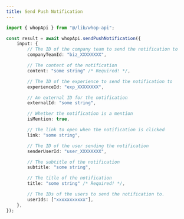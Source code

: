 ```yaml
---
title: Send Push Notification
---
```


```typescript
import { whopApi } from "@/lib/whop-api";

const result = await whopApi.sendPushNotification({
	input: {
		// The ID of the company team to send the notification to
		companyTeamId: "biz_XXXXXXXX",

		// The content of the notification
		content: "some string" /* Required! */,

		// The ID of the experience to send the notification to
		experienceId: "exp_XXXXXXXX",

		// An external ID for the notification
		externalId: "some string",

		// Whether the notification is a mention
		isMention: true,

		// The link to open when the notification is clicked
		link: "some string",

		// The ID of the user sending the notification
		senderUserId: "user_XXXXXXXX",

		// The subtitle of the notification
		subtitle: "some string",

		// The title of the notification
		title: "some string" /* Required! */,

		// The IDs of the users to send the notification to.
		userIds: ["xxxxxxxxxxx"],
	},
});

```

